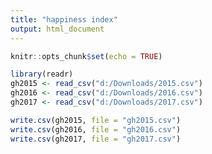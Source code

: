 ```yaml
---
title: "happiness index"
output: html_document
---
```


```r
knitr::opts_chunk$set(echo = TRUE)
```
```r
library(readr)
gh2015 <- read_csv("d:/Downloads/2015.csv")
gh2016 <- read_csv("d:/Downloads/2016.csv")
gh2017 <- read_csv("d:/Downloads/2017.csv")

write.csv(gh2015, file = "gh2015.csv")
write.csv(gh2016, file = "gh2016.csv")
write.csv(gh2017, file = "gh2017.csv")
```

